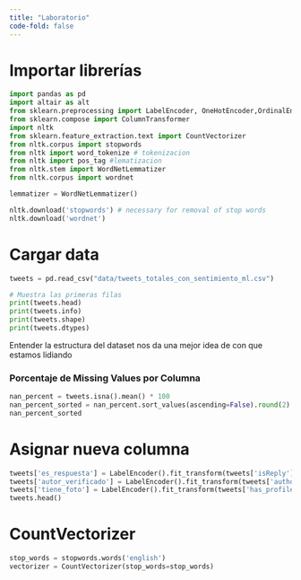 ```yaml
---
title: "Laboratorio"
code-fold: false
---
```


# Importar librerías

```python
import pandas as pd
import altair as alt
from sklearn.preprocessing import LabelEncoder, OneHotEncoder,OrdinalEncoder,StandardScaler, MinMaxScaler
from sklearn.compose import ColumnTransformer
import nltk
from sklearn.feature_extraction.text import CountVectorizer
from nltk.corpus import stopwords
from nltk import word_tokenize # tokenizacion
from nltk import pos_tag #lematizacion
from nltk.stem import WordNetLemmatizer
from nltk.corpus import wordnet

lemmatizer = WordNetLemmatizer()

nltk.download('stopwords') # necessary for removal of stop words
nltk.download('wordnet')
```


# Cargar data

```python
tweets = pd.read_csv("data/tweets_totales_con_sentimiento_ml.csv")

# Muestra las primeras filas
print(tweets.head)
print(tweets.info)
print(tweets.shape)
print(tweets.dtypes)
```
Entender la estructura del dataset nos da una mejor idea de con que estamos lidiando

### Porcentaje de Missing Values por Columna

```python
nan_percent = tweets.isna().mean() * 100
nan_percent_sorted = nan_percent.sort_values(ascending=False).round(2)
nan_percent_sorted
```


# Asignar nueva columna 
```python
tweets['es_respuesta'] = LabelEncoder().fit_transform(tweets['isReply'])
tweets['autor_verificado'] = LabelEncoder().fit_transform(tweets['authorVerified'])
tweets['tiene_foto'] = LabelEncoder().fit_transform(tweets['has_profile_picture'])
tweets.head()
```


# CountVectorizer
```python
stop_words = stopwords.words('english')
vectorizer = CountVectorizer(stop_words=stop_words)
```

